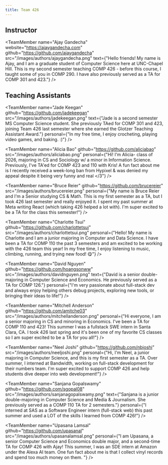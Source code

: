 ```yaml
---
title: Team 426
---
```


## Instructor

<TeamMember
    name="Ajay Gandecha"
    website="https://ajaygandecha.com"
    github="https://github.com/ajaygandecha"
    src="/images/authors/ajaygandecha.png"
    text={"Hello friends! My name is Ajay, and I am a graduate student of Computer Science here at UNC-Chapel Hill. This is my second semester teaching COMP 426 - before this course, I taught some of you in COMP 290. I have also previously served as a TA for COMP 301 and 423."}
/>

## Teaching Assistants

<TeamMember
    name="Jade Keegan"
    github="https://github.com/jadekeegan"
    src="/images/authors/jadekeegan.png"
    text={"Jade is a second semester MS Computer Science student. She previously TAed for COMP 301 and 423, joining Team 426 last semester where she earned the Glotzer Teaching Assistant Award."}
    personal={"In my free time, I enjoy crocheting, playing video games, and baking. :)"}
/>

<TeamMember
    name="Alicia Bao"
    github="https://github.com/aliciabao"
    src="/images/authors/aliciabao.png"
    personal={"Hi! I'm Alicia- class of 2026, majoring in CS and Sociology w/ a minor in Information Science. Previously, I've TA'ed for COMP 423 and 110 with Kris! A fun fact about me is I recently received a week-long ban from Hypixel & was denied my appeal despite it being very funny and real </3"}
/>

<TeamMember
    name="Bruce Reier"
    github="https://github.com/brucereier"
    src="/images/authors/brucereier.png"
    personal={"My name is Bruce Reier and I'm a Senior studying CS & Math. This is my first semester as a TA, but I took 426 last semester and really enjoyed it. I spent my past summer at Meta writing React (which taking 426 helped a lot with). I'm super excited to be a TA for the class this semester!"}
/>

<TeamMember
    name="Charlotte Tsui"
    github="https://github.com/charlottetsui"
    src="/images/authors/charlottetsui.png"
    personal={"Hello! My name is Charlotte and I am a junior majoring in Computer and Data Science. I have been a TA for COMP 110 the past 3 semesters and am excited to be working with the 426 team this year! In my free time, I enjoy listening to music, climbing, running, and trying new food! 😋"}
/>


<TeamMember
    name="David Nguyen"
    github="https://github.com/hoangsonww"
    src="/images/authors/davidnguyen.png"
    text={"David is a senior double-majoring in Computer Science and Economics. He previously served as a TA for COMP 126."}
    personal={"I'm very passionate about full-stack dev and always enjoy helping others debug projects, exploring new tools, or bringing their ideas to life!"}
/>

<TeamMember
    name="Mitchell Anderson"
    github="https://github.com/amitche03"
    src="/images/authors/mitchellanderson.png"
    personal={"Hi everyone, I am a senior majoring in CS and minoring in Economics. I've been a TA for COMP 110 and 423! This summer I was a fullstack SWE intern in Santa Clara, CA. I took 426 last spring and it's been one of my favorite CS classes so I am super excited to be a TA for you all!"}
/>

<TeamMember
    name="Neel Joshi"
    github="https://github.com/nbjoshi"
    src="/images/authors/neeljoshi.png"
    personal={"Hi, I'm Neel, a junior majoring in Computer Science, and this is my first semester as a TA. Over summer, I interned at Bandwidth, working on full-stack development for their numbers team. I'm super excited to support COMP 426 and help students dive deeper into web development!"}
/>

<TeamMember
    name="Sanjana Gopalswamy"
    github="https://github.com/sgopal08"
    src="/images/authors/sanjanagopalswamy.png"
    text={"Sanjana is a junior double-majoring in Computer Science and Media & Journalism. She previously served as a COMP 110 TA for 2 semesters."}
    personal={"I interned at SAS as a Software Engineer intern (full-stack web) this past summer and used a LOT of the skills I learned from COMP 426!"}
/>

<TeamMember
    name="Upasana Lamsal"
    github="https://github.com/upasanal"
    src="/images/authors/upasanalamsal.png"
    personal={"I am Upasana, a senior Computer Science and Economics double major, and a second-time TA for COMP 426 with Ajay! This summer, I was an SDE intern at Amazon under the Alexa AI team. One fun fact about me is that I collect vinyl records and spend too much money on them. "}
/>



